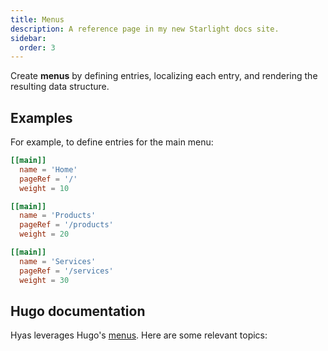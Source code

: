 ```yaml
---
title: Menus
description: A reference page in my new Starlight docs site.
sidebar:
  order: 3
---
```


Create __menus__ by defining entries, localizing each entry, and rendering the resulting data structure.


## Examples

For example, to define entries for the main menu:

```toml title="config/_default/menus.toml"
[[main]]
  name = 'Home'
  pageRef = '/'
  weight = 10

[[main]]
  name = 'Products'
  pageRef = '/products'
  weight = 20

[[main]]
  name = 'Services'
  pageRef = '/services'
  weight = 30

```

## Hugo documentation

Hyas leverages Hugo's [menus](https://gohugo.io/content-management/menus/). Here are some relevant topics:

<CardGrid>
  <LinkCard
    title="Menus"
    description="There are three ways to define menu entries"
    href="https://gohugo.io/content-management/menus/"
    target="_blank" />
  <LinkCard
    title="Localization"
    description="Localization of menu entries depends on how you define them."
    href="https://gohugo.io/content-management/multilingual/#menus"
    target="_blank" />
  <LinkCard
    title="Templates"
    description="Create templates to render one or more menus."
    href="https://gohugo.io/templates/menu-templates/"
    target="_blank" />
</CardGrid>
